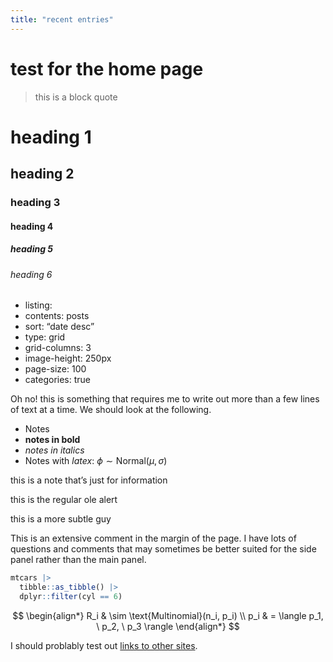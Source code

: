 ```yaml
---
title: "recent entries"
---
```


# test for the home page

> this is a block quote

# heading 1

## heading 2

### heading 3

#### heading 4

##### heading 5

###### heading 6


* listing: 
* contents: posts
* sort: "date desc"
* type: grid
* grid-columns: 3
* image-height: 250px
* page-size: 100
* categories: true

:::{.alert-warning}
Oh no! this is something that requires me to write out more than a few lines of text at a time. We should look at the following. 

* Notes
* **notes in bold**
* *notes in italics*
* Notes with *latex*: $\phi \sim \text{Normal}(\mu, \sigma)$
:::

:::{.alert-info}
this is a note that's just for information
:::

:::{.alert-primary}
this is the regular ole alert
:::

:::{.alert-light}
this is a more subtle guy
:::

:::{.column-margin}
This is an extensive comment in the margin of the page. I have lots of questions and comments that may sometimes be better suited for the side panel rather than the main panel.
:::

```r
mtcars |>
  tibble::as_tibble() |>
  dplyr::filter(cyl == 6)
```

$$
\begin{align*}
R_i & \sim \text{Multinomial}(n_i, p_i) \\
p_i & = \langle p_1, \ p_2, \ p_3 \rangle
\end{align*}
$$

I should problably test out [links to other sites](https://github.com/markjrieke).

